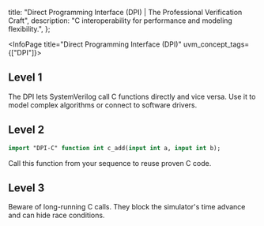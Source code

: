 
  title: "Direct Programming Interface (DPI) | The Professional Verification Craft",
  description: "C interoperability for performance and modeling flexibility.",
};

<InfoPage title="Direct Programming Interface (DPI)" uvm_concept_tags={["DPI"]}>

## Level 1

The DPI lets SystemVerilog call C functions directly and vice versa. Use it to model complex algorithms or connect to software drivers.

## Level 2

```systemverilog
import "DPI-C" function int c_add(input int a, input int b);
```

Call this function from your sequence to reuse proven C code.

## Level 3

Beware of long-running C calls. They block the simulator's time advance and can hide race conditions.

</InfoPage>
